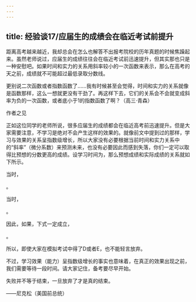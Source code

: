 ```yaml
---
---
---
```

title: 经验谈17/应届生的成绩会在临近考试前提升
---




距离高考越来越近，我却总会在怎么也解答不出报考院校的历年真题的时候焦躁起来。虽然老师说过，应届生的成绩往往会在临近考试前迅速提升，但其实那也只是一种安慰吧。如果时间和实力的关系用斜率较小的一次函数来表示，那么在高考的天之前，成绩就不可能超过最低录取分数线。

更别说二次函数或者指数函数了……我有时候甚至会觉得，时间和实力的关系就像是函数那样，这么一想就更没有干劲了。再这样下去，它们的关系会不会就变成斜率为负的一次函数，或者底小于1的指数函数了啊？（高三·青森）





作者之见


正如这位同学的老师所说，很多应届生的成绩都会在临近高考前迅速提升。但是大家需要注意，不学习是绝对不会产生这样的效果的。就像前文中提到过的那样，学习与效果的关系呈指数级增长，所以大家没有必要根据当前时间和实力关系中的“斜率”（微分系数）来预测未来，也没有必要因此而感到失落，你们一定可以取得比预想的分数更高的成绩。设学习时间为，那么预想成绩和实际成绩的关系就如下所示。

当时，

。

当时，

。

因此，如果，下式一定成立，

。

所以，即使大家在模拟考试中得了D或者E，也不能轻言放弃。

不过，学习效果（能力）呈指数级增长的事实也意味着，在真正的效果出现之前，我们需要等待一段时间。请大家记住，备考要尽早开始。

失败并不等于结束，一旦放弃了才是真的结束。

——尼克松（美国前总统）